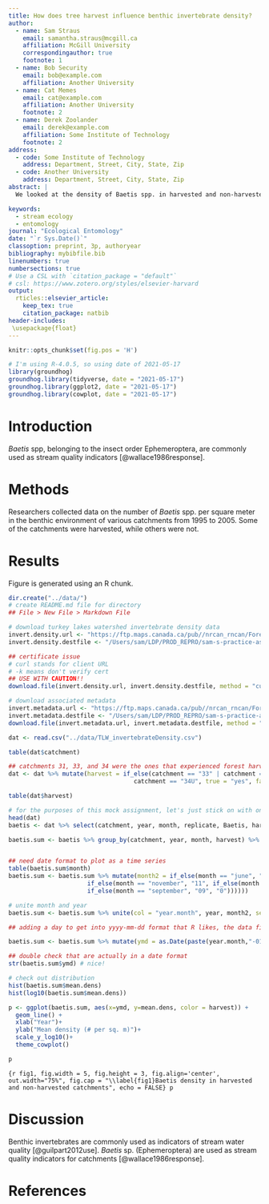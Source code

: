 ```yaml
---
title: How does tree harvest influence benthic invertebrate density?
author:
  - name: Sam Straus
    email: samantha.straus@mcgill.ca
    affiliation: McGill University
    correspondingauthor: true
    footnote: 1
  - name: Bob Security
    email: bob@example.com
    affiliation: Another University
  - name: Cat Memes
    email: cat@example.com
    affiliation: Another University
    footnote: 2
  - name: Derek Zoolander
    email: derek@example.com
    affiliation: Some Institute of Technology
    footnote: 2
address:
  - code: Some Institute of Technology
    address: Department, Street, City, State, Zip
  - code: Another University
    address: Department, Street, City, State, Zip
abstract: |
  We looked at the density of Baetis spp. in harvested and non-harvested stream catchments.

keywords: 
  - stream ecology
  - entomology
journal: "Ecological Entomology"
date: "`r Sys.Date()`"
classoption: preprint, 3p, authoryear
bibliography: mybibfile.bib
linenumbers: true
numbersections: true
# Use a CSL with `citation_package = "default"`
# csl: https://www.zotero.org/styles/elsevier-harvard
output: 
  rticles::elsevier_article:
    keep_tex: true
    citation_package: natbib
header-includes:
 \usepackage{float}
---
```


```r
knitr::opts_chunk$set(fig.pos = 'H')
```

```r

# I'm using R-4.0.5, so using date of 2021-05-17
library(groundhog)
groundhog.library(tidyverse, date = "2021-05-17")
groundhog.library(ggplot2, date = "2021-05-17")
groundhog.library(cowplot, date = "2021-05-17")

```

# Introduction

*Baetis* spp, belonging to the insect order Ephemeroptera, are commonly used as stream quality indicators [@wallace1986response].

# Methods

Researchers collected data on the number of *Baetis* spp. per square meter in the benthic environment of various catchments from 1995 to 2005. Some of the catchments were harvested, while others were not.

# Results

Figure \ref{fig1} is generated using an R chunk.

```r
dir.create("../data/")
# create README.md file for directory
## File > New File > Markdown File

# download turkey lakes watershed invertebrate density data
invert.density.url <- "https://ftp.maps.canada.ca/pub//nrcan_rncan/Forests_Foret/TLW/TLW_invertebrateDensity.csv"
invert.density.destfile <- "/Users/sam/LDP/PROD_REPRO/sam-s-practice-assignment-sdstraus/data/TLW_density.csv"

## certificate issue
# curl stands for client URL
# -k means don't verify cert
## USE WITH CAUTION!!
download.file(invert.density.url, invert.density.destfile, method = "curl", extra = "-k")

# download associated metadata
invert.metadata.url <- "https://ftp.maps.canada.ca/pub//nrcan_rncan/Forests_Foret/TLW/TLW_invertebrate_metaEN.csv"
invert.metadata.destfile <- "/Users/sam/LDP/PROD_REPRO/sam-s-practice-assignment-sdstraus/data/TLW_metadata.csv"
download.file(invert.metadata.url, invert.metadata.destfile, method = "curl", extra = "-k")

dat <- read.csv("../data/TLW_invertebrateDensity.csv")

table(dat$catchment)

## catchments 31, 33, and 34 were the ones that experienced forest harvest, create new column
dat <- dat %>% mutate(harvest = if_else(catchment == "33" | catchment == "34L" | catchment == "34M" | 
                                   catchment == "34U", true = "yes", false = "no"))

table(dat$harvest)

# for the purposes of this mock assignment, let's just stick on with one genus: Baetis (a genus of mayfly, the order of which are stream quality indicators 
head(dat)
baetis <- dat %>% select(catchment, year, month, replicate, Baetis, harvest)

baetis.sum <- baetis %>% group_by(catchment, year, month, harvest) %>% summarize(mean.dens = mean(Baetis))


## need date format to plot as a time series
table(baetis.sum$month)
baetis.sum <- baetis.sum %>% mutate(month2 = if_else(month == "june", "06", if_else(month == "may", "05", 
                      if_else(month == "november", "11", if_else(month =="october", "10",
                      if_else(month == "september", "09", "0"))))))

# unite month and year
baetis.sum <- baetis.sum %>% unite(col = "year.month", year, month2, sep = "-")

## adding a day to get into yyyy-mm-dd format that R likes, the data file does not specify the day, so we're just going to use the first of the month

baetis.sum <- baetis.sum %>% mutate(ymd = as.Date(paste(year.month,"-01",sep="")))

## double check that are actually in a date format
str(baetis.sum$ymd) # nice!

# check out distribution
hist(baetis.sum$mean.dens)
hist(log10(baetis.sum$mean.dens))

p <- ggplot(baetis.sum, aes(x=ymd, y=mean.dens, color = harvest)) +
  geom_line() + 
  xlab("Year")+
  ylab("Mean density (# per sq. m)")+
  scale_y_log10()+
  theme_cowplot()

p

```

```{r fig1, fig.width = 5, fig.height = 3, fig.align='center', out.width="75%", fig.cap = "\\label{fig1}Baetis density in harvested and non-harvested catchments", echo = FALSE}
p
```

# Discussion

Benthic invertebrates are commonly used as indicators of stream water quality [@guilpart2012use]. *Baetis* sp. (Ephemeroptera) are used as stream quality indicators for catchments [@wallace1986response].

# References {.unnumbered}
